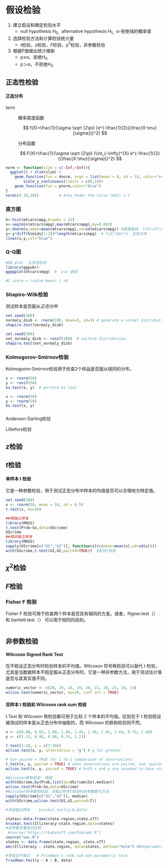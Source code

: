 # 假设检验

1.  建立假设和确定检验水平
    -   null hypothesis H~0，~alternative hypothesis H~1，~α-拒绝域的概率值
2.  选择检验方法和计算检验统计量
    -   $t$检验，$z$检验，$F$检验，$\chi^2$检验，非参数检验
3.  根据P值做出统计推断
    -   p≤α，拒绝H~0~
    -   p＞α，不拒绝H~0~

## 正态性检验

#### 正态分布

term

:   概率密度函数

    $$
    f(X)=\frac{1}{\sigma \sqrt {2\pi} }e^{-\frac{1}{2}{(\frac{X-\mu}{\sigma})}^2}
    $$

    分布函数

    $$
    F(X)=\frac{1}{\sigma \sqrt {2\pi} }\int_{-\infty}^{X} e^{-\frac{1}{2}{(\frac{X-\mu}{\sigma})}^2}
    $$

```r
norm <- function(xlim = c(-Inf,+Inf)){
  ggplot() + xlim(xlim) +
    geom_function(fun = dnorm, args = list(mean = 0, sd = 1), color="red")+
        scale_y_continuous(limits = c(0,1))+
    geom_function(fun = pnorm,color="blue")
}
norm(c(-10,10))         # Area Under the Curve (AUC) = 1
```

### 直方图

```r


h<-hist(mtcars$mpg,breaks = 12)
x<-seq(min(mtcars$mpg),max(mtcars$mpg),by=0.001)
y<-dnorm(x,mean=mean(mtcars$mpg),sd=sd(mtcars$mpg)) #密度曲线  f(X)=(F(i)/n)/ΔXi
y<-y*diff(h$mids[1:2])*length(mtcars$mpg)  # f(X)*ΔXi*n  正态分布
lines(x,y,col="blue")
```

### Q-Q图

```r
#QQ plot  正态性检验
library(ggpubr)
ggqqplot(mtcars$mpg)  #  y=x 直线 

#Z score = (value-mean) / sd
```

### Shapiro-Wilk检验

测试样本是否服从*正态分布*

```r
set.seed(100)
normaly_disb <- rnorm(100, mean=5, sd=1) # generate a normal distribution
shapiro.test(normaly_disb)  

set.seed(100)
not_normaly_disb <- runif(100)  # uniform distribution.
shapiro.test(not_normaly_disb)
```

### Kolmogorov-Smirnov检验

Kolmogorov-Smirnov检验用于检查2个样品是否服从相同的分布。

```r
x <- rnorm(50) 
y <- runif(50) 
ks.test(x, y)  # perform ks test

x <- rnorm(50)
y <- rnorm(50)
ks.test(x, y) 
```

### 

Anderson-Darling检验

Lilliefors检验

## $z$检验

## $t$检验

#### **单样本 t 检验**

它是一种参数检验，用于测试正态分布中样本的均值是否可以合理地为特定值。

```r
set.seed(100)
x <- rnorm(50, mean = 10, sd = 0.5)
t.test(x, mu=10) 
```

```r
##两独立样本
library(MASS)
t.test(Prob~So,data=UScrime)
UScrime
##两非独立样本
library(MASS)
sapply(UScrime[c("U1","U2")], function(x)(c(mean=mean(x),sd=sd(x))))
with(UScrime,t.test(U1,U2,paired=TRUE))  #配对t检验
```

## $\chi^2$检验

## $F$检验

### Fisher F 检验

Fisher F 检验可用于检查两个样本是否具有相同的方差。或者，fligner.test（） 和 bartlett.test（） 可以用于相同的目的。

```r

```

## 非参数检验

#### **Wilcoxon Signed Rank Test**

在不假设正态分布时检验样本的平均值。Wilcoxon 符号秩检验可以替代 t 检验，尤其是当数据样本不假定服从正态分布时。它是一种非参数方法，用于测试估计值是否与其真实值不同。

```r
numeric_vector <- c(20, 29, 24, 19, 20, 22, 28, 23, 19, 19)
wilcox.test(numeric_vector, mu=20, conf.int = TRUE)
```

#### 双样本 t 检验和 Wilcoxon rank sum 检验

t.Test 和 Wilcoxon 秩检验都可用于比较 2 个样本的平均值。区别在于 t 检验假设被测试的样本是从正态分布中抽取的，而 Wilcoxon 的秩和检验则不然。

```r
x <- c(0.80, 0.83, 1.89, 1.04, 1.45, 1.38, 1.91, 1.64, 0.73, 1.46)
y <- c(1.15, 0.88, 0.90, 0.74, 1.21)

t.test(1:10, y = c(7:20)) 
wilcox.test(x, y, alternative = "g") # g for greater

# Use paired = TRUE for 1-to-1 comparison of observations.
t.test(x, y, paired = TRUE) # when observations are paired, use 'paired' argument.
wilcox.test(x, y, paired = TRUE) # both x and y are assumed to have similar shapes
```

```r
#Wilcoxon秩和检验  两组
with(UScrime,by(Prob,list(So=UScrime$So),median))
wilcox.test(Prob~So,data=UScrime)
#Wilcoxon符号秩和检验：非独立样本t检验的非参数替代方法
sapply(UScrime[c("U1","U2")], median)
with(UScrime,wilcox.test(U1,U2,paired=T))

#多组独立样本    kruskal.test(y~A,data)

states<-data.frame(state.region,state.x77)
kruskal.test(Illiteracy~state.region,data=states)
#非参数多重成对比较
 #source("https://rkabacoff.com/RiA/wmc.R")
source("wmc.R")
states <- data.frame(state.region, state.x77)
wmc(Illiteracy ~ state.region, data=states, method="holm") #Nonparametric multiple comparisons

#多组互不独立   # Friedman's rank sum non-parametric test 
friedman.test(y ~ A | B, data)
```
